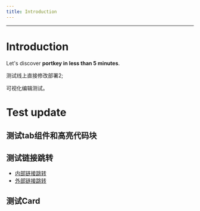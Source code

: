 ```yaml
---
title: Introduction
---
```


***

# Introduction

Let's discover **portkey in less than 5 minutes**.

测试线上直接修改部署2;

可视化编辑测试。

# Test update

## 测试tab组件和高亮代码块

<Tabs>
  <TabItem value="js" label="JSX" />

  <TabItem value="py" label="Python" />

  <TabItem value="java" label="Java" />
</Tabs>

## 测试链接跳转

* [内部链接跳转](/docs/coreSDK/ "")
* [外部链接跳转](https://docusaurus.io/docs "")

## 测试Card
